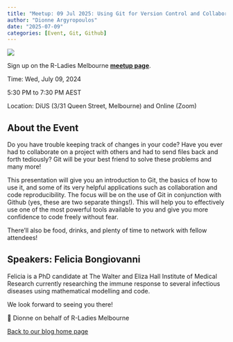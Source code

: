 ```yaml
---
title: "Meetup: 09 Jul 2025: Using Git for Version Control and Collaboration"
author: "Dionne Argyropoulos"
date: "2025-07-09"
categories: [Event, Git, Github]
---
```


![](images/RLadiesMelb_090725_Flyer.png)

::: column-margin
Sign up on the R-Ladies Melbourne [**meetup page**](https://www.meetup.com/rladies-melbourne/events/308624008/?utm_medium=referral&utm_campaign=share-btn_savedevents_share_modal&utm_source=link&utm_version=v2).

Time: Wed, July 09, 2024

5:30 PM to 7:30 PM AEST

Location: DiUS (3/31 Queen Street, Melbourne) and Online (Zoom)
:::

## About the Event

Do you have trouble keeping track of changes in your code? Have you ever had to collaborate on a project with others and had to send files back and forth tediously? Git will be your best friend to solve these problems and many more!

This presentation will give you an introduction to Git, the basics of how to use it, and some of its very helpful applications such as collaboration and code reproducibility. The focus will be on the use of Git in conjunction with Github (yes, these are two separate things!). This will help you to effectively use one of the most powerful tools available to you and give you more confidence to code freely without fear.

There’ll also be food, drinks, and plenty of time to network with fellow attendees!

## Speakers: Felicia Bongiovanni

Felicia is a PhD candidate at The Walter and Eliza Hall Institute of Medical Research currently researching the immune response to several infectious diseases using mathematical modelling and code.

We look forward to seeing you there!

💜 Dionne on behalf of R-Ladies Melbourne

[Back to our blog home page](../blog_index.qmd)
